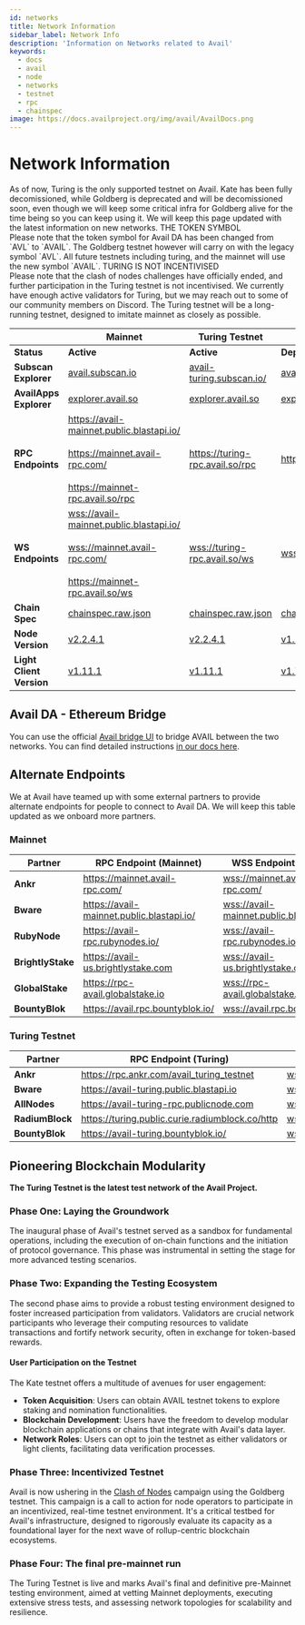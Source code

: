 ```yaml
---
id: networks
title: Network Information
sidebar_label: Network Info
description: 'Information on Networks related to Avail'
keywords:
  - docs
  - avail
  - node
  - networks
  - testnet
  - rpc
  - chainspec
image: https://docs.availproject.org/img/avail/AvailDocs.png
---
```



# Network Information

<Callout type="info">
As of now, Turing is the only supported testnet on Avail. Kate has been fully decomissioned, while Goldberg is deprecated and will be decomissioned soon, even though we will keep
some critical infra for Goldberg alive for the time being so you can keep using it.
We will keep this page updated with the latest information on new networks.
</Callout>

<Callout emoji="⚠️" type="warning">
THE TOKEN SYMBOL<br/>
Please note that the token symbol for Avail DA has been changed from `AVL` to `AVAIL`.
The Goldberg testnet however will carry on with the legacy symbol `AVL`.
All future testnets including turing, and the mainnet will use the new symbol `AVAIL`.
</Callout>

<Callout emoji="⚠️" type="warning">
TURING IS NOT INCENTIVISED<br/>
Please note that the clash of nodes challenges have officially ended, and
further participation in the Turing testnet is not incentivised.
We currently have enough active validators for Turing, but we may reach out
to some of our community members on Discord.
The Turing testnet will be a long-running testnet, designed to imitate
mainnet as closely as possible.
</Callout>



|                          | **Mainnet**                                                                                                                     | **Turing Testnet**                                                                       | **Goldberg Testnet**                                                                 |
| ------------------------ | ------------------------------------------------------------------------------------------------------------------------------- | -----------------------------------------------------------------------------------------| ------------------------------------------------------------------------------------ | 
| **Status**               | **Active**                                                                                                                      | **Active**                                                                               | **Deprecated**                                                                       | 
| **Subscan Explorer**     | [<ins>avail.subscan.io</ins>](https://avail.subscan.io/)                                                                        | [<ins>avail-turing.subscan.io/</ins>](https://avail-turing.subscan.io/)          | [<ins>avail-goldberg.subscan.io/</ins>](https://avail-goldberg.subscan.io/)  |
| **AvailApps Explorer**   | [<ins>explorer.avail.so</ins>](https://explorer.avail.so/)                                                                      | [<ins>explorer.avail.so</ins>](https://explorer.avail.so/)                                        | [<ins>explorer.avail.so</ins>](https://explorer.avail.so/)                  |
| **RPC Endpoints**         | [<ins>https://avail-mainnet.public.blastapi.io/</ins>](https://avail-mainnet.public.blastapi.io/) <br/><br/> [<ins>https://mainnet.avail-rpc.com/</ins>](https://mainnet.avail-rpc.com/) <br/><br/>  [<ins>https://mainnet-rpc.avail.so/rpc</ins>](https://mainnet-rpc.avail.so/rpc)   | [<ins>https://turing-rpc.avail.so/rpc</ins>](https://turing-rpc.avail.so/rpc)            | [<ins>https://goldberg.avail.tools/api</ins>](https://goldberg.avail.tools/api)      |
| **WS Endpoints**          | [<ins>wss://avail-mainnet.public.blastapi.io/</ins>](wss://avail-mainnet.public.blastapi.io/) <br/><br/>  [<ins>wss://mainnet.avail-rpc.com/</ins>](wss://mainnet.avail-rpc.com/)  <br/><br/>    [<ins>https://mainnet-rpc.avail.so/ws</ins>](https://mainnet-rpc.avail.so/ws)                       | [<ins>wss://turing-rpc.avail.so/ws</ins>](wss://turing-rpc.avail.so/ws)                  | [<ins>wss://goldberg.avail.tools/ws</ins>](wss://goldberg.avail.tools/ws)                                                                                                     |
| **Chain Spec**           | [<ins>chainspec.raw.json</ins>](https://raw.githubusercontent.com/availproject/avail/main/misc/genesis/mainnet.chain.spec.raw.json)                                                                                          | [<ins>chainspec.raw.json</ins>](https://github.com/availproject/avail/blob/main/misc/genesis/testnet.turing.chain.spec.raw.json) | [<ins>chainspec.raw.json</ins>](https://github.com/availproject/avail/blob/main/misc/genesis/testnet.goldberg.chain.raw.json)         |
| **Node Version**         | [<ins>v2.2.4.1</ins>](https://github.com/availproject/avail/releases/tag/v2.2.4.1)                                         | [<ins>v2.2.4.1</ins>](https://github.com/availproject/avail/releases/tag/v2.2.4.1)     | [<ins>v1.10.0.0</ins>](https://github.com/availproject/avail/releases/tag/v1.10.0.0) |
| **Light Client Version** | [<ins>v1.11.1</ins>](https://github.com/availproject/avail-light/releases/tag/avail-light-client-v1.11.1)                    | [<ins>v1.11.1</ins>](https://github.com/availproject/avail-light/releases/tag/avail-light-client-v1.11.1)     | [<ins>v1.7.6</ins>](https://github.com/availproject/avail-light/releases/tag/v1.7.6) |

## Avail DA - Ethereum Bridge

You can use the official [Avail bridge UI](https://bridge.availproject.org/) to bridge AVAIL between the two networks.
You can find detailed instructions [in our docs here](/docs/end-user-guide/vectorx).

## Alternate Endpoints

We at Avail have teamed up with some external partners to provide alternate endpoints for
people to connect to Avail DA. We will keep this table updated as we onboard more partners.

### Mainnet

| **Partner**              | **RPC Endpoint (Mainnet)**                                                                        | **WSS Endpoint (Mainnet)**                                                                    |
| ------------------------ | --------------------------------------------------------------------------------------------------| ----------------------------------------------------------------------------------------------|
| **Ankr**                 | [<ins>https://mainnet.avail-rpc.com/</ins>](https://mainnet.avail-rpc.com/)                       | [<ins>wss://mainnet.avail-rpc.com/</ins>](wss://mainnet.avail-rpc.com/)           |
| **Bware**                | [<ins>https://avail-mainnet.public.blastapi.io/</ins>](https://avail-mainnet.public.blastapi.io/) | [<ins>wss://avail-mainnet.public.blastapi.io/</ins>](wss://avail-mainnet.public.blastapi.io/) | 
| **RubyNode**             | [<ins>https://avail-rpc.rubynodes.io/</ins>](https://avail-rpc.rubynodes.io/)                     | [<ins>wss://avail-rpc.rubynodes.io/</ins>](wss://avail-rpc.rubynodes.io/)                     | 
| **BrightlyStake**        | [<ins>https://avail-us.brightlystake.com</ins>](https://avail-us.brightlystake.com)               | [<ins>wss://avail-us.brightlystake.com</ins>](wss://avail-us.brightlystake.com)               | 
| **GlobalStake**          | [<ins>https://rpc-avail.globalstake.io</ins>](https://rpc-avail.globalstake.io)                   | [<ins>wss://rpc-avail.globalstake.io</ins>](wss://rpc-avail.globalstake.io)                   | 
| **BountyBlok**           | [<ins>https://avail.rpc.bountyblok.io/</ins>](https://avail.rpc.bountyblok.io/)                 | [<ins>wss://avail.rpc.bountyblok.io/</ins>](wss://avail.rpc.bountyblok.io/)                 | 

### Turing Testnet

| **Partner**              | **RPC Endpoint (Turing)**                                                                         | **WSS Endpoint (Turing)**                                                                 |
| ------------------------ | --------------------------------------------------------------------------------------------------| ------------------------------------------------------------------------------------------|
| **Ankr**                 | [<ins>https://rpc.ankr.com/avail_turing_testnet</ins>](https://rpc.ankr.com/avail_turing_testnet) | [<ins>wss://turing-testnet.avail-rpc.com</ins>](wss://turing-testnet.avail-rpc.com)       |
| **Bware**                | [<ins>https://avail-turing.public.blastapi.io</ins>](https://avail-turing.public.blastapi.io)     | [<ins>wss://avail-turing.public.blastapi.io</ins>](wss://avail-turing.public.blastapi.io) |
| **AllNodes**             | [<ins>https://avail-turing-rpc.publicnode.com</ins>](https://avail-turing-rpc.publicnode.com)     | [<ins>wss://avail-turing-rpc.publicnode.com</ins>](wss://avail-turing-rpc.publicnode.com) |
| **RadiumBlock**          | [<ins>https://turing.public.curie.radiumblock.co/http</ins>](https://turing.public.curie.radiumblock.co/http)     | [<ins>wss://turing.public.curie.radiumblock.co/ws</ins>](wss://turing.public.curie.radiumblock.co/ws) |
| **BountyBlok**           | [<ins>https://avail-turing.bountyblok.io/</ins>](https://avail-turing.bountyblok.io/)             | [<ins>wss://avail-turing.bountyblok.io</ins>](wss://avail-turing.bountyblok.io)           |


## Pioneering Blockchain Modularity

**The Turing Testnet is the latest test network of the Avail Project.**

### Phase One: Laying the Groundwork

The inaugural phase of Avail's testnet served as a sandbox for fundamental
operations, including the execution of on-chain functions and the initiation
of protocol governance. This phase was instrumental in setting the stage for
more advanced testing scenarios.

### Phase Two: Expanding the Testing Ecosystem

The second phase aims to provide a robust testing environment designed to foster
increased participation from validators. Validators are crucial network participants
who leverage their computing resources to validate transactions and fortify network
security, often in exchange for token-based rewards.

#### User Participation on the Testnet

The Kate testnet offers a multitude of avenues for user engagement:

- **Token Acquisition**: Users can obtain AVAIL testnet tokens to explore staking and
  nomination functionalities.
- **Blockchain Development**: Users have the freedom to develop modular blockchain applications
  or chains that integrate with Avail's data layer.
- **Network Roles**: Users can opt to join the testnet as either validators or light clients,
  facilitating data verification processes.

### Phase Three: Incentivized Testnet

Avail is now ushering in the [<ins>Clash of Nodes</ins>](/category/clash-of-nodes/) campaign using the Goldberg testnet. This campaign is a call to action for node operators to participate in an incentivized, real-time testnet environment. It's a critical testbed for Avail's infrastructure, designed to rigorously evaluate its capacity as a foundational layer for the next wave of rollup-centric blockchain ecosystems.

### Phase Four: The final pre-mainnet run
The Turing Testnet is live and marks Avail's final and definitive pre-Mainnet testing environment, aimed at vetting Mainnet deployments, 
executing extensive stress tests, and assessing network topologies for scalability and resilience.